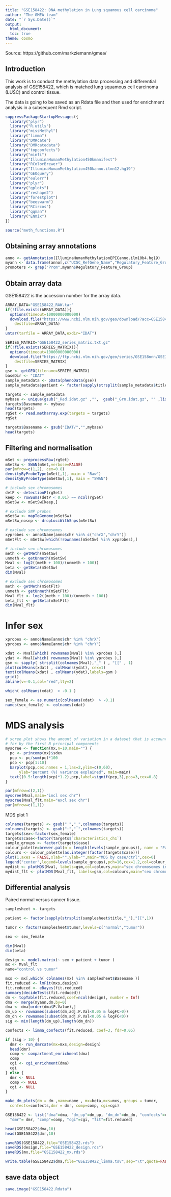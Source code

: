 ```yaml
---
title: "GSE158422: DNA methylation in Lung squamous cell carcinoma"
author: "The GMEA team"
date: "`r Sys.Date()`"
output:
  html_document:
  toc: true
theme: cosmo
---
```


Source: https://github.com/markziemann/gmea/

## Introduction

This work is to conduct the methylation data processing and differential analysis of GSE158422, which is matched
lung squamous cell carcinoma (LUSC) and control tissue.

The data is going to be saved as an Rdata file and then used for enrichment analysis in a subsequent Rmd script.


```r

suppressPackageStartupMessages({
  library("plyr")
  library("R.utils")
  library("missMethyl")
  library("limma")
  library("DMRcate")
  library("DMRcatedata")
  library("topconfects")
  library("minfi")
  library("IlluminaHumanMethylation450kmanifest")
  library("RColorBrewer")
  library("IlluminaHumanMethylation450kanno.ilmn12.hg19")
  library("GEOquery")
  library("eulerr")
  library("plyr")
  library("gplots")
  library("reshape2")
  library("forestplot")
  library("beeswarm")
  library("RCircos")
  library("qqman")
  library("ENmix")
})

source("meth_functions.R")

```

## Obtaining array annotations

```r

anno <- getAnnotation(IlluminaHumanMethylationEPICanno.ilm10b4.hg19)
myann <- data.frame(anno[,c("UCSC_RefGene_Name","Regulatory_Feature_Group","Islands_Name","Relation_to_Island")])
promoters <- grep("Prom",myann$Regulatory_Feature_Group)

```

## Obtain array data

GSE158422 is the accession number for the array data.

```r

ARRAY_DATA="GSE158422_RAW.tar"
if(!file.exists(ARRAY_DATA)){
  options(timeout=10000000000000)
  download.file("https://www.ncbi.nlm.nih.gov/geo/download/?acc=GSE158422&format=file",
    destfile=ARRAY_DATA)
}
untar(tarfile = ARRAY_DATA,exdir="IDAT")

SERIES_MATRIX="GSE158422_series_matrix.txt.gz"
if(!file.exists(SERIES_MATRIX)){
  options(timeout=10000000000000)
  download.file("https://ftp.ncbi.nlm.nih.gov/geo/series/GSE158nnn/GSE158422/matrix/GSE158422_series_matrix.txt.gz",
    destfile=SERIES_MATRIX)
}
gse <- getGEO(filename=SERIES_MATRIX)
baseDir <- "IDAT"
sample_metadata <- pData(phenoData(gse))
sample_metadata$patient <- factor(sapply(strsplit(sample_metadata$title,"_"),"[[",1))

targets <- sample_metadata
mybase <- unique(gsub("_Red.idat.gz" ,"",  gsub("_Grn.idat.gz", "" ,list.files(".",pattern = "GSM",recursive = TRUE))))
targets$Basename <- mybase
head(targets)
rgSet <- read.metharray.exp(targets = targets)
rgSet

targets$Basename <- gsub("IDAT/","",mybase)
head(targets)

```

## Filtering and normalisation


```r

mSet <- preprocessRaw(rgSet)
mSetSw <- SWAN(mSet,verbose=FALSE)
par(mfrow=c(1,2), cex=0.8)
densityByProbeType(mSet[,1], main = "Raw")
densityByProbeType(mSetSw[,1], main = "SWAN")

```

```r

# include sex chromosomes
detP <- detectionP(rgSet)
keep <- rowSums(detP < 0.01) == ncol(rgSet)
mSetSw <- mSetSw[keep,]

# exclude SNP probes
mSetSw <- mapToGenome(mSetSw)
mSetSw_nosnp <- dropLociWithSnps(mSetSw)

# exclude sex chromosomes
xyprobes <- anno$Name[anno$chr %in% c("chrX","chrY")]
mSetFlt <- mSetSw[which(!rownames(mSetSw) %in% xyprobes),]

```

```r

# include sex chromosomes
meth <- getMeth(mSetSw)
unmeth <- getUnmeth(mSetSw)
Mval <- log2((meth + 100)/(unmeth + 100))
beta <- getBeta(mSetSw)
dim(Mval)

# exclude sex chromosomes
meth <- getMeth(mSetFlt)
unmeth <- getUnmeth(mSetFlt)
Mval_flt <- log2((meth + 100)/(unmeth + 100))
beta_flt <- getBeta(mSetFlt)
dim(Mval_flt)

```

# Infer sex

```r

xprobes <- anno$Name[anno$chr %in% "chrX"]
yprobes <- anno$Name[anno$chr %in% "chrY"]

xdat <- Mval[which( rownames(Mval) %in% xprobes ),]
ydat <- Mval[which( rownames(Mval) %in% yprobes ),]
gsm <- sapply( strsplit(colnames(Mval),"_" ) , "[[" , 1)
plot(colMeans(xdat) , colMeans(ydat), cex=1)
text(colMeans(xdat) , colMeans(ydat),labels=gsm )
grid()
abline(v=-0.1,col="red",lty=2)

which( colMeans(xdat)  > -0.1 )

sex_female <- as.numeric(colMeans(xdat)  > -0.1)
names(sex_female) <- colnames(xdat)

```

# MDS analysis

```r

# scree plot shows the amount of variation in a dataset that is accounted
# for by the first N principal components
myscree <- function(mx,n=10,main="") {
  pc <- princomp(mx)$sdev
  pcp <- pc/sum(pc)*100
  pcp <- pcp[1:10]
  barplot(pcp,cex.names = 1,las=2,ylim=c(0,60),
      ylab="percent (%) variance explained", main=main)
  text((0.5:length(pcp)*1.2),pcp,label=signif(pcp,3),pos=3,cex=0.8)
}

par(mfrow=c(2,1))
myscree(Mval,main="incl sex chr")
myscree(Mval_flt,main="excl sex chr")
par(mfrow=c(1,1))

```

MDS plot 1

```r

colnames(targets) <- gsub(" ","_",colnames(targets))
colnames(targets) <- gsub(":","_",colnames(targets))
targets$sex<-factor(sex_female)
targets$case<-factor(targets$`characteristics_ch1`)
sample_groups <- factor(targets$case)
colour_palette=brewer.pal(n = length(levels(sample_groups)), name = "Paired")
colours <- colour_palette[as.integer(factor(targets$case))]
plot(1,axes = FALSE,xlab="",ylab="",main="MDS by case/ctrl",cex=0)
legend("center",legend=levels(sample_groups),pch=16,cex=1.2,col=colour_palette)
mydist <- plotMDS(Mval, labels=gsm,col=colours,main="sex chromosomes included")
mydist_flt <- plotMDS(Mval_flt, labels=gsm,col=colours,main="sex chromosomes excluded")

```

## Differential analysis

Paired normal versus cancer tissue.


```r

samplesheet <- targets

patient <- factor(sapply(strsplit(samplesheet$title,"_"),"[[",1))

tumor <- factor(samplesheet$tumor,levels=c("normal","tumor"))

sex <- sex_female

dim(Mval)
dim(beta)

design <- model.matrix(~ sex + patient + tumor )
mx <- Mval_flt
name="control vs tumor"

mxs <- mx[,which( colnames(mx) %in% samplesheet$Basename )]
fit.reduced <- lmFit(mxs,design)
fit.reduced <- eBayes(fit.reduced)
summary(decideTests(fit.reduced))
dm <- topTable(fit.reduced,coef=ncol(design), number = Inf)
dma <- merge(myann,dm,by=0)
dma <- dma[order(dma$P.Value),]
dm_up <- rownames(subset(dm,adj.P.Val<0.05 & logFC>0))
dm_dn <- rownames(subset(dm,adj.P.Val<0.05 & logFC<0))
sig <- min(length(dm_up),length(dm_dn))

confects <- limma_confects(fit.reduced, coef=3, fdr=0.05)

if (sig > 10) {
  dmr <- run_dmrcate(mx=mxs,design=design)
  head(dmr)
  comp <- compartment_enrichment(dma)
  comp
  cgi <- cgi_enrichment(dma)
  cgi
} else {
  dmr <- NULL
  comp <- NULL
  cgi <- NULL
}

make_dm_plots(dm = dm ,name=name , mx=beta,mxs=mxs, groups = tumor,
  confects=confects,dmr = dmr, comp=comp, cgi=cgi)

GSE158422 <- list("dma"=dma, "dm_up"=dm_up, "dm_dn"=dm_dn, "confects"=confects,
  "dmr"= dmr, "comp"=comp, "cgi"=cgi, "fit"=fit.reduced)

head(GSE158422$dma,10)
head(GSE158422$dmr,10)

saveRDS(GSE158422,file="GSE158422.rds")
saveRDS(design,file="GSE158422_design.rds")
saveRDS(mx,file="GSE158422_mx.rds")

write.table(GSE158422$dma,file="GSE158422_limma.tsv",sep="\t",quote=FALSE)

```

## save data object

```r

save.image("GSE158422.Rdata")

```
